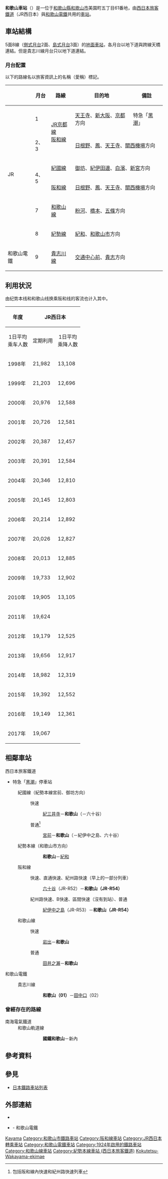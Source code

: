 {{noteTA
|1=zh-hans:和歌山站; zh-hk:和歌山站; zh-tw:和歌山車站}}
{{日本車站資訊
|公司色 = grey
|站名 = 和歌山站*
|日文原名 = 和歌山
|平假名 = わかやま
|羅馬拼音 = Wakayama
|圖片 = Wakayama Station 02.jpg
|pxl =
|圖片說明 = 中央口站舍（2017年7月攝）
|電報略號 = ワカ
|所在地 = {{JPN}}[[和歌山縣|和歌山縣]][[和歌山市|和歌山市]]美園町五丁目61
|啟用年月日= 1924年（[[大正|大正]]13年）2月28日<ref name="sone25 18">[[#sone25|『歴史でめぐる鉄道全路線 国鉄・JR』25号 18頁]]</ref>
|車站構造 = [[地面車站|地面車站]]
|月台配置 = 5面8線
|廢站年月日=
|乘客人數 = （JR西日本）18,982
|上下車人次 = （和歌山電鐵）5,251
|統計年度 = 2014年
|備註 = 共同使用站<br />JR西日本：直營站（管理站）<br />JR西日本：窗口營業時間<br />（中央口）4:35 - 3:00<br />（東口）5:00～23:00<br />JR西日本：設有[[綠窗口|綠窗口]]<br />（設有自動售票機）<br />* 原稱「東和歌山站」，1968年改為現稱。<br />** 貴志川線月台中間設有閘口。
|全寬備註 = 
|adjacent = {{Adjacent stations|system1=西日本旅客鐵道近畿地域路線
|line1=KW|left1=宮前|through-right1=[[阪和線|阪和線]]|note-left1=2.1km|note-mid1=距離[[龜山站_(三重縣)|龜山]]380.9km<br />距離[[新宮站_(日本)|新宮]]200.7km
|line2=KW紀勢本線|right2=紀和|note-mid2=距離龜山380.9km<br />距離新宮200.7km|note-right2=1.8km
|line3=KR|left3=紀伊中之島|through-right3=[[紀勢本線|紀國線]]|note-left3=JR-R53<br />1.1km|note-mid3='''JR-R54'''<br />距離[[天王寺站|天王寺]]61.3km
|line4=KT|left4=田井之瀨|note-left4=4.6km|note-mid4=距離[[王寺站_(日本)|王寺]]87.5km
|system5=和歌山電鐵
|line5=貴志川線|right5=田中口|note-mid5={{車站編號c|navy|01}}<br />起點|note-right5=02<br />0.6km}}
}}
'''和歌山車站'''（{{jpn|j=和歌山駅|kyu=和歌山驛|hg=わかやまえき|rm=Wakayama eki|f=y}}）是一位于[[和歌山縣|和歌山縣]][[和歌山市|和歌山市]]美園町五丁目61番地，由[[西日本旅客鐵道|西日本旅客鐵道]]（JR西日本）與[[和歌山電鐵|和歌山電鐵]]共用的[[鐵路車站|車站]]。
== 車站結構 ==
5面8線（[[側式月台|側式月台]]2面、[[島式月台|島式月台]]3面）的[[地面車站|地面車站]]，各月台以地下道與跨線天橋連結。但是貴志川線月台只以地下道連結。
=== 月台配置 ===
以下的路線名以旅客資訊上的名稱（愛稱）標記。
<!-- 路線図との整合性を考え、和歌山市駅方面は灰色を使用する --->
{| class="wikitable"
! !!月台!!路線!!目的地!!備註
|-
! rowspan="6"|JR
! 1
|rowspan="2"| '''{{JR西路線記號|K|A}}''' [[JR京都線|JR京都線]]<br/>'''{{JR西路線記號|K|R}}''' [[阪和線|阪和線]]
| [[天王寺站|天王寺]]、[[新大阪站|新大阪]]、[[京都站|京都]]方向
| 特急「[[黑潮號列車|黑潮]]」
|-
! 2、3
| colspan="2" | [[日根野站|日根野]]、[[鳳站|鳳]]、[[天王寺站|天王寺]]、[[關西機場站|關西機場]]方向
|-
!rowspan="2" | 4、5
| '''{{JR西路線記號|K|W}}''' [[紀國線|紀國線]]
| colspan="2" | [[御坊站|御坊]]、[[紀伊田邊站|紀伊田邊]]、[[白濱站|白濱]]、[[新宮站_(日本)|新宮]]方向
|-
| '''{{JR西路線記号|K|R}}''' [[阪和線|阪和線]]
| colspan="2" | [[日根野站|日根野]]、[[鳳站|鳳]]、[[天王寺站|天王寺]]、[[關西機場站|關西機場]]方向
|-
! 7
| '''{{JR西路線記號|K|T}}''' [[和歌山線|和歌山線]]
| colspan="2" | [[粉河站|粉河]]、[[橋本站_(和歌山縣)|橋本]]、[[五條站_(奈良縣)|五條]]方向<!-- 構内案内標では高田や王寺の記載なし --->
|-
! 8
| {{Color|#999999|■}}[[紀勢本線|紀勢線]]
| colspan="2" | [[紀和站|紀和]]、[[和歌山市站|和歌山市]]方向
|-
! 和歌山電鐵
! 9
| {{Color|crimson|■}}[[貴志川線|貴志川線]]
| colspan="2" | [[交通中心前站|交通中心前]]、[[貴志站|貴志]]方向
|}

== 利用状況 ==
由纪势本线和和歌山线换乘阪和线的客流也计入其中。

{| class="wikitable" style="text-align:right;"
|-
!rowspan="2"| 年度
!style="text-align:center;" colspan="2"| JR西日本
!style="text-align:center;" colspan="1"| 和歌山电铁
|-
!style="text-align:center;" colspan="1"|1日平均<br/>乘车人数 
!style="text-align:center;" colspan="1"|定期利用 
!style="text-align:center;" colspan="1"|1日平均<br/>乘降人数
|-
| 1998年 || 21,982 || 13,108 ||
|-
| 1999年 || 21,203 || 12,696 ||
|-
| 2000年 || 20,976 || 12,588 || 6,006
|-
| 2001年 || 20,726 || 12,581 || 5,761
|-
| 2002年 || 20,387 || 12,457 || 4,983
|-
| 2003年 || 20,391 || 12,584 || 4,953
|-
| 2004年 || 20,346 || 12,810 || 4,769
|-
| 2005年 || 20,145 || 12,803 || 4,701
|-
| 2006年 || 20,214 || 12,892 || 4,946
|-
| 2007年 || 20,026 || 12,827 || 4,950
|-
| 2008年 || 20,013 || 12,885 || 5,064
|-
| 2009年 || 19,733 || 12,902 || 5,010
|-
| 2010年 || 19,905 || 13,105 || 5,010
|-
| 2011年 || 19,624 ||  || 5,016
|-
| 2012年 || 19,179 || 12,525 || 4,977
|-
| 2013年 || 19,656 || 12,917 || 5,289
|-
| 2014年 || 18,982 || 12,319 || 5,251
|-
| 2015年 || 19,392 || 12,552 || 5,071
|-
| 2016年 || 19,149 || 12,361 || 4,811
|-
| 2017年 || 19,067 || || 4,742
|}

== 相鄰車站 ==
; 西日本旅客鐵道
* 特急「[[黑潮號列車|黑潮]]」停車站
: '''{{JR西路線記号|K|W}}''' 紀國線（紀勢本線宮前、御坊方向） <!-- 地理的方向と異なるのは起点側（亀山駅側）を左にしているためです -->
:: {{Color|#ff6600|■}}快速
::: [[紀三井寺站|紀三井寺]]－'''和歌山'''（－六十谷）
:: {{color|#999|■}}普通<ref>包括阪和線內快速和紀州路快速列車</ref>
::: [[宮前站|宮前]]－'''和歌山'''（－紀伊中之島、六十谷）
: {{Color|#999|■}}紀勢本線（和歌山市方向）
::: '''和歌山'''－[[紀和站|紀和]]
: '''{{JR西路線記號|K|R}}''' 阪和線
:: {{Color|#ff6600|■}}快速、{{color|#476f8b|■}}直通快速、{{Color|#ff6600|■}}紀州路快速（早上的一部分列車）
::: [[六十谷站|六十谷]]（JR-R52）－'''和歌山（JR-R54）'''
:: {{Color|#ff6600|■}}紀州路快速、{{Color|#0072bc|■}}B快速、{{Color|#00a497|■}}區間快速（沒有到站）、{{color|#999|■}}普通
::: [[紀伊中之島站|紀伊中之島]]（JR-R53）－'''和歌山（JR-R54）'''
: '''{{JR西路線記號|K|T}}''' 和歌山線
:: {{Color|#ff6600|■}}快速
::: [[岩出站|岩出]]－'''和歌山'''
:: {{Color|#999|■}}普通
::: [[田井之瀨站|田井之瀨]]－'''和歌山'''
; 和歌山電鐵
: {{Color|crimson|■}}貴志川線
::: '''和歌山（01）'''－[[田中口站|田中口]]（02）
=== 曾經存在的路線 ===
; 南海電氣鐵道
: 和歌山軌道線
::: '''國鐵和歌山'''－新內
== 參考資料 ==
{{Reflist}}
== 參見 ==
{{Commonscat|Wakayama Station}}
* [[日本鐵路車站列表|日本鐵路車站列表]]
== 外部連結 ==
* {{外部連結/JR西日本車站|0622091|和歌山}}
* {{PDFlink|[http://www.wakayama-dentetsu.co.jp/pdf/timetable/wakayama.pdf 和歌山站]}} - 和歌山電鐵

{{阪和線}}
{{紀勢西線}}
{{紀勢本線}}
{{和歌山線}}
{{貴志川線}}
{{DEFAULTSORT:Wakayama}}
[[Category:日本鐵路車站_Wa|Kayama]]
[[Category:和歌山市鐵路車站|Category:和歌山市鐵路車站]]
[[Category:阪和線車站|Category:阪和線車站]]
[[Category:JR西日本轉乘車站|Category:JR西日本轉乘車站]]
[[Category:和歌山電鐵車站|Category:和歌山電鐵車站]]
[[Category:1924年啟用的鐵路車站|Category:1924年啟用的鐵路車站]]
[[Category:和歌山線車站|Category:和歌山線車站]]
[[Category:紀勢本線車站_(西日本旅客鐵道)|Category:紀勢本線車站 (西日本旅客鐵道)]]
[[Category:新町線車站|Kokutetsu-Wakayama-ekimae]]